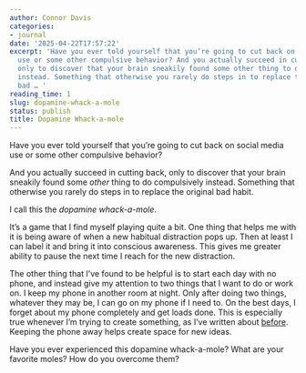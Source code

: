 ```yaml
---
author: Connor Davis
categories:
- journal
date: '2025-04-22T17:57:22'
excerpt: 'Have you ever told yourself that you’re going to cut back on social media
  use or some other compulsive behavior? And you actually succeed in cutting back,
  only to discover that your brain sneakily found some other thing to do compulsively
  instead. Something that otherwise you rarely do steps in to replace the original
  bad … '
reading_time: 1
slug: dopamine-whack-a-mole
status: publish
title: Dopamine Whack-a-mole
---
```


Have you ever told yourself that you’re going to cut back on social media use or some other compulsive behavior?

And you actually succeed in cutting back, only to discover that your brain sneakily found some *other* thing to do compulsively instead. Something that otherwise you rarely do steps in to replace the original bad habit.

I call this the *dopamine whack-a-mole*.

It’s a game that I find myself playing quite a bit. One thing that helps me with it is being aware of when a new habitual distraction pops up. Then at least I can label it and bring it into conscious awareness. This gives me greater ability to pause the next time I reach for the new distraction.

The other thing that I’ve found to be helpful is to start each day with no phone, and instead give my attention to two things that I want to do or work on. I keep my phone in another room at night. Only after doing two things, whatever they may be, I can go on my phone if I need to. On the best days, I forget about my phone completely and get loads done. This is especially true whenever I’m trying to create something, as I’ve written about [before](https://cjams.net/2025/04/11/book-review-the-creative-act/). Keeping the phone away helps create space for new ideas.

Have you ever experienced this dopamine whack-a-mole? What are your favorite moles? How do you overcome them?
